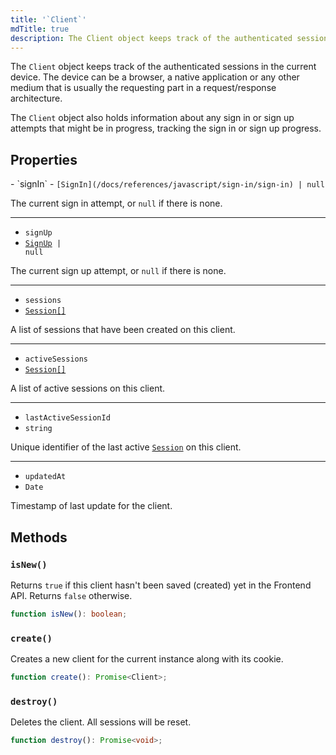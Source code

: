 ```yaml
---
title: '`Client`'
mdTitle: true
description: The Client object keeps track of the authenticated sessions in the current device. The device can be a browser, a native application or any other medium that is usually the requesting part in a request/response architecture.
---
```


The `Client` object keeps track of the authenticated sessions in the current device. The device can be a browser, a native application or any other medium that is usually the requesting part in a request/response architecture.

The `Client` object also holds information about any sign in or sign up attempts that might be in progress, tracking the sign in or sign up progress.

## Properties

<Properties>
  - `signIn`
  - <code>[SignIn](/docs/references/javascript/sign-in/sign-in) | null</code>

  The current sign in attempt, or `null` if there is none.

  ---

  - `signUp`
  - <code>[SignUp](/docs/references/javascript/sign-up/sign-up) | null</code>

  The current sign up attempt, or `null` if there is none.

  ---

  - `sessions`
  - [`Session[]`](/docs/references/javascript/session)

  A list of sessions that have been created on this client.

  ---

  - `activeSessions`
  - [`Session[]`](/docs/references/javascript/session)

  A list of active sessions on this client.

  ---

  - `lastActiveSessionId`
  - `string`

  Unique identifier of the last active [`Session`](/docs/references/javascript/session) on this client.

  ---

  - `updatedAt`
  - `Date`

  Timestamp of last update for the client.
</Properties>

## Methods

### `isNew()`

Returns `true` if this client hasn't been saved (created) yet in the Frontend API. Returns `false` otherwise.

```typescript {{ prettier: false }}
function isNew(): boolean;
```

### `create()`

Creates a new client for the current instance along with its cookie.

```typescript {{ prettier: false }}
function create(): Promise<Client>;
```

### `destroy()`

Deletes the client. All sessions will be reset.

```typescript {{ prettier: false }}
function destroy(): Promise<void>;
```

